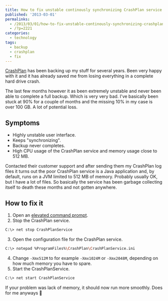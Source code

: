 ---
title: How to fix unstable continously synchronizing CrashPlan service
published: '2013-03-01'
permalinks:
  - /2013/03/01/how-to-fix-unstable-continously-synchronizing-crashplan-service/
  - /?p=2221
categories:
  - technology
tags:
  - backup
  - crashplan
  - fix
---

<a href="https://www.code42.com/crashplan/">CrashPlan</a> has been backing up my
stuff for several years. Been very happy with it and it has already saved me from
losing everything in a complete hard drive crash.

The last few months however it as been extremely unstable and never been able to complete a full backup. Which is very very bad. I've basically been stuck at 90% for a couple of months and the missing 10% in my case is over 100 GB. A lot of potential loss.

## Symptoms

- Highly unstable user interface.
- Keeps "synchronizing".
- Backup never completes.
- High CPU usage of the CrashPlan service and memory usage close to 512 MB.

Contacted their customer support and after sending them my CrashPlan log files it turns out the poor CrashPlan service is a Java application and, by default, runs on a JVM limited to 512 MB of memory. Probably usually OK, but I have a lot of files. So basically the service has been garbage collecting itself to death these months and not gotten anywhere.

## How to fix it

1. Open an <a href="/?p=1139">elevated command prompt</a>.
2. Stop the CrashPlan service.

```bash
C:\> net stop CrashPlanService
```

3. Open the configuration file for the CrashPlan service.

```bash
C:\> notepad %ProgramFiles%\CrashPlan\CrashPlanService.ini
```

4. Change `-Xmx512M` to for example `-Xmx1024M` or `-Xmx2048M`, depending on how much memory you have to spare.
5. Start the CrashPlanService.

```bash
C:\> net start CrashPlanService
```

If your problem was lack of memory, it should now run more smoothly. Does for me anyways 🙂

